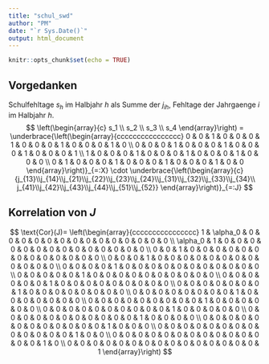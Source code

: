 ```yaml
---
title: "schul_swd"
author: "PM"
date: "`r Sys.Date()`"
output: html_document
---
```


```r
knitr::opts_chunk$set(echo = TRUE)
```

## Vorgedanken
Schulfehltage $s_h$ im Halbjahr $h$ als Summe der 
$j_{ih}$, Fehltage der Jahrgaenge $i$ im Halbjahr $h$.
$$
\left(\begin{array}{c}
s_1 \\ s_2 \\ s_3 \\ s_4 
\end{array}\right) =
\underbrace{\left(\begin{array}{cccccccccccccccc}
0 & 0 & 1 & 0 & 0 & 0 & 1 & 0 & 0 & 0 & 1 & 0 & 0 & 0 & 1 & 0 \\
0 & 0 & 0 & 1 & 0 & 0 & 0 & 1 & 0 & 0 & 0 & 1 & 0 & 0 & 0 & 1 \\
1 & 0 & 0 & 0 & 1 & 0 & 0 & 0 & 1 & 0 & 0 & 0 & 1 & 0 & 0 & 0 \\
0 & 1 & 0 & 0 & 0 & 1 & 0 & 0 & 0 & 1 & 0 & 0 & 0 & 1 & 0 & 0 
\end{array}\right)}_{=:X}
\cdot
\underbrace{\left(\begin{array}{c}
{j_{13}\\j_{14}\\j_{21}\\j_{22}\\j_{23}\\j_{24}\\j_{31}\\j_{32}\\j_{33}\\j_{34}\\
j_{41}\\j_{42}\\j_{43}\\j_{44}\\j_{51}\\j_{52}}
\end{array}\right)}_{=:J}
$$ 

## Korrelation von $J$

$$
\text{Cor}(J)=
\left(\begin{array}{cccccccccccccccc}
1 & \alpha_0 & 0 & 0 & 0 & 0 & 0 & 0 & 0 & 0 & 0 & 0 & 0 & 0 & 0 & 0 \\
\alpha_0 & 1 & 0 & 0 & 0 & 0 & 0 & 0 & 0 & 0 & 0 & 0 & 0 & 0 & 0 & 0 \\
0 & 0 & 1 & 0 & 0 & 0 & 0 & 0 & 0 & 0 & 0 & 0 & 0 & 0 & 0 & 0 \\
0 & 0 & 0 & 1 & 0 & 0 & 0 & 0 & 0 & 0 & 0 & 0 & 0 & 0 & 0 & 0 \\
0 & 0 & 0 & 0 & 1 & 0 & 0 & 0 & 0 & 0 & 0 & 0 & 0 & 0 & 0 & 0 \\
0 & 0 & 0 & 0 & 0 & 1 & 0 & 0 & 0 & 0 & 0 & 0 & 0 & 0 & 0 & 0 \\
0 & 0 & 0 & 0 & 0 & 0 & 1 & 0 & 0 & 0 & 0 & 0 & 0 & 0 & 0 & 0 \\
0 & 0 & 0 & 0 & 0 & 0 & 0 & 1 & 0 & 0 & 0 & 0 & 0 & 0 & 0 & 0 \\
0 & 0 & 0 & 0 & 0 & 0 & 0 & 0 & 1 & 0 & 0 & 0 & 0 & 0 & 0 & 0 \\
0 & 0 & 0 & 0 & 0 & 0 & 0 & 0 & 0 & 1 & 0 & 0 & 0 & 0 & 0 & 0 \\
0 & 0 & 0 & 0 & 0 & 0 & 0 & 0 & 0 & 0 & 1 & 0 & 0 & 0 & 0 & 0 \\
0 & 0 & 0 & 0 & 0 & 0 & 0 & 0 & 0 & 0 & 0 & 1 & 0 & 0 & 0 & 0 \\
0 & 0 & 0 & 0 & 0 & 0 & 0 & 0 & 0 & 0 & 0 & 0 & 1 & 0 & 0 & 0 \\
0 & 0 & 0 & 0 & 0 & 0 & 0 & 0 & 0 & 0 & 0 & 0 & 0 & 1 & 0 & 0 \\
0 & 0 & 0 & 0 & 0 & 0 & 0 & 0 & 0 & 0 & 0 & 0 & 0 & 0 & 1 & 0 \\
0 & 0 & 0 & 0 & 0 & 0 & 0 & 0 & 0 & 0 & 0 & 0 & 0 & 0 & 0 & 1
\end{array}\right)
$$
